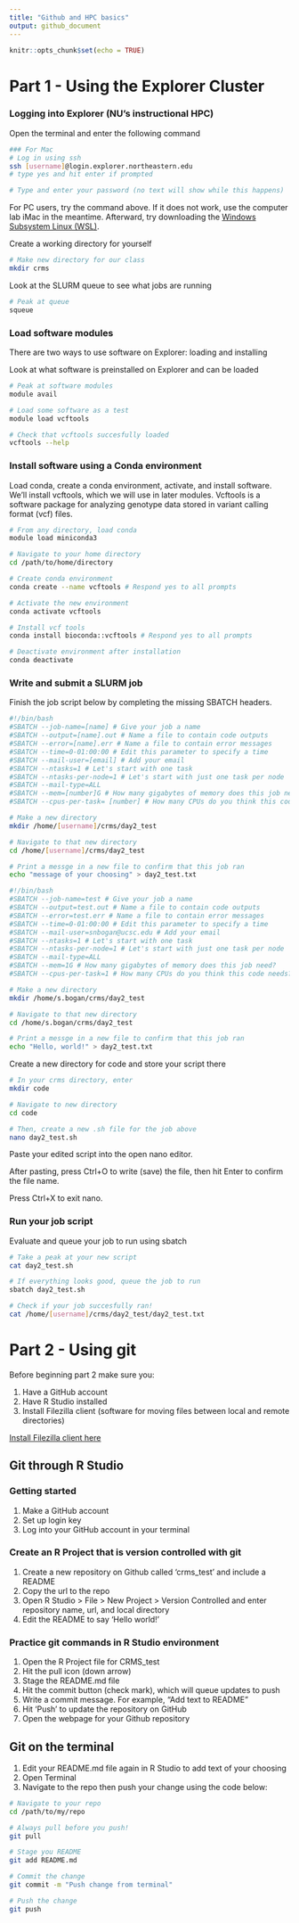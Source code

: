 ```yaml
---
title: "Github and HPC basics"
output: github_document
---
```


```r
knitr::opts_chunk$set(echo = TRUE)
```


# Part 1 - Using the Explorer Cluster

### Logging into Explorer (NU's instructional HPC)

Open the terminal and enter the following command

```bash

### For Mac
# Log in using ssh
ssh [username]@login.explorer.northeastern.edu
# type yes and hit enter if prompted

# Type and enter your password (no text will show while this happens)

```


For PC users, try the command above. If it does not work, use the computer lab iMac in the meantime. Afterward, try downloading the [Windows Subsystem Linux (WSL)](https://learn.microsoft.com/en-us/windows/wsl/install).

Create a working directory for yourself

```bash
# Make new directory for our class
mkdir crms

```


Look at the SLURM queue to see what jobs are running

```bash
# Peak at queue
squeue

```

### Load software modules

There are two ways to use software on Explorer: loading and installing

Look at what software is preinstalled on Explorer and can be loaded

```bash
# Peak at software modules
module avail

# Load some software as a test
module load vcftools

# Check that vcftools succesfully loaded
vcftools --help

```


### Install software using a Conda environment

Load conda, create a conda environment, activate, and install software. We'll install vcftools, which we will use in later modules. Vcftools is a software package for analyzing genotype data stored in variant calling format (vcf) files.


```bash
# From any directory, load conda
module load miniconda3

# Navigate to your home directory
cd /path/to/home/directory

# Create conda environment
conda create --name vcftools # Respond yes to all prompts

# Activate the new environment
conda activate vcftools

# Install vcf tools
conda install bioconda::vcftools # Respond yes to all prompts

# Deactivate environment after installation
conda deactivate

```


### Write and submit a SLURM job

Finish the job script below by completing the missing SBATCH headers.

```bash

#!/bin/bash
#SBATCH --job-name=[name] # Give your job a name
#SBATCH --output=[name].out # Name a file to contain code outputs
#SBATCH --error=[name].err # Name a file to contain error messages
#SBATCH --time=0-01:00:00 # Edit this parameter to specify a time
#SBATCH --mail-user=[email] # Add your email
#SBATCH --ntasks=1 # Let's start with one task
#SBATCH --ntasks-per-node=1 # Let's start with just one task per node
#SBATCH --mail-type=ALL
#SBATCH --mem=[number]G # How many gigabytes of memory does this job need?
#SBATCH --cpus-per-task= [number] # How many CPUs do you think this code needs?

# Make a new directory
mkdir /home/[username]/crms/day2_test

# Navigate to that new directory
cd /home/[username]/crms/day2_test

# Print a messge in a new file to confirm that this job ran
echo "message of your choosing" > day2_test.txt

#!/bin/bash
#SBATCH --job-name=test # Give your job a name
#SBATCH --output=test.out # Name a file to contain code outputs
#SBATCH --error=test.err # Name a file to contain error messages
#SBATCH --time=0-01:00:00 # Edit this parameter to specify a time
#SBATCH --mail-user=snbogan@ucsc.edu # Add your email
#SBATCH --ntasks=1 # Let's start with one task
#SBATCH --ntasks-per-node=1 # Let's start with just one task per node
#SBATCH --mail-type=ALL
#SBATCH --mem=1G # How many gigabytes of memory does this job need?
#SBATCH --cpus-per-task=1 # How many CPUs do you think this code needs?

# Make a new directory
mkdir /home/s.bogan/crms/day2_test

# Navigate to that new directory
cd /home/s.bogan/crms/day2_test

# Print a messge in a new file to confirm that this job ran
echo "Hello, world!" > day2_test.txt

```

Create a new directory for code and store your script there

```bash

# In your crms directory, enter
mkdir code

# Navigate to new directory
cd code

# Then, create a new .sh file for the job above
nano day2_test.sh

```

Paste your edited script into the open nano editor.


After pasting, press Ctrl+O to write (save) the file, then hit Enter to confirm the file name.


Press Ctrl+X to exit nano.

### Run your job script

Evaluate and queue your job to run using sbatch

```bash
# Take a peak at your new script
cat day2_test.sh

# If everything looks good, queue the job to run
sbatch day2_test.sh

# Check if your job succesfully ran!
cat /home/[username]/crms/day2_test/day2_test.txt

```


# Part 2 - Using git

Before beginning part 2 make sure you:

1. Have a GitHub account
2. Have R Studio installed
3. Install Filezilla client (software for moving files between local and remote directories)

[Install Filezilla client here](https://filezilla-project.org/)

## Git through R Studio

### Getting started

1. Make a GitHub account
2. Set up login key
3. Log into your GitHub account in your terminal


### Create an R Project that is version controlled with git

1. Create a new repository on Github called 'crms_test' and include a README
2. Copy the url to the repo
3. Open R Studio > File > New Project > Version Controlled and enter repository name, url, and local directory
4. Edit the README to say 'Hello world!'


### Practice git commands in R Studio environment
1. Open the R Project file for CRMS_test
2. Hit the pull icon (down arrow)
3. Stage the README.md file
4. Hit the commit button (check mark), which will queue updates to push
5. Write a commit message. For example, "Add text to README"
6. Hit 'Push' to update the repository on GitHub
7. Open the webpage for your Github repository


## Git on the terminal
1. Edit your README.md file again in R Studio to add text of your choosing
2. Open Terminal
3. Navigate to the repo then push your change using the code below:

```bash
# Navigate to your repo
cd /path/to/my/repo

# Always pull before you push!
git pull

# Stage you README
git add README.md

# Commit the change
git commit -m "Push change from terminal"

# Push the change
git push

```
